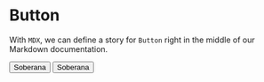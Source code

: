 <!-- Button.stories.mdx -->



<Meta title="Components/Button" component={Button} />

# Button

With `MDX`, we can define a story for `Button` right in the middle of our Markdown documentation.

<Canvas>
  <Story name="Primary">
      <Button>Soberana</Button>
  </Story>
</Canvas>

<Canvas>
  <Story name="Secondary">
    <Button variant={ButtonVariants.SECONDARY}>Soberana</Button>
  </Story>
</Canvas>
